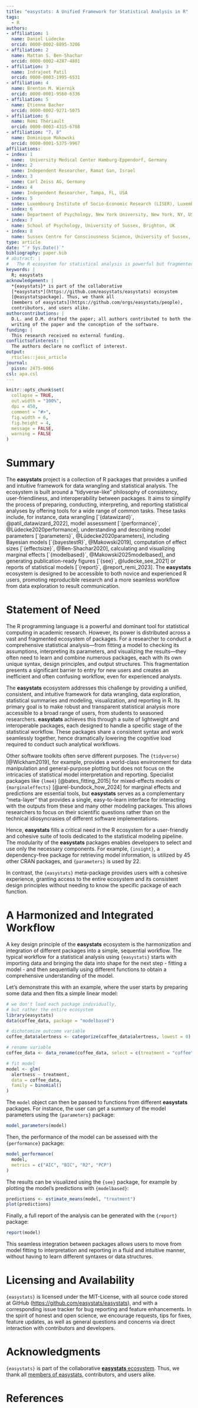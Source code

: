 ```yaml
---
title: "easystats: A Unified Framework for Statistical Analysis in R"
tags:
  - R
authors:
- affiliation: 1
  name: Daniel Lüdecke
  orcid: 0000-0002-8895-3206
- affiliation: 2
  name: Mattan S. Ben-Shachar
  orcid: 0000-0002-4287-4801
- affiliation: 3
  name: Indrajeet Patil
  orcid: 0000-0003-1995-6531
- affiliation: 4
  name: Brenton M. Wiernik
  orcid: 0000-0001-9560-6336
- affiliation: 5
  name: Etienne Bacher
  orcid: 0000-0002-9271-5075
- affiliation: 6
  name: Rémi Thériault
  orcid: 0000-0003-4315-6788
- affiliation: "7, 8"
  name: Dominique Makowski
  orcid: 0000-0001-5375-9967
affiliations:
- index: 1
  name:  University Medical Center Hamburg-Eppendorf, Germany
- index: 2
  name: Independent Researcher, Ramat Gan, Israel
- index: 3
  name: Carl Zeiss AG, Germany
- index: 4
  name: Independent Researcher, Tampa, FL, USA
- index: 5
  name: Luxembourg Institute of Socio-Economic Research (LISER), Luxembourg
- index: 6
  name: Department of Psychology, New York University, New York, NY, USA
- index: 7
  name: School of Psychology, University of Sussex, Brighton, UK
- index: 8
  name: Sussex Centre for Consciousness Science, University of Sussex, Brighton, UK
type: article
date: "`r Sys.Date()`"
bibliography: paper.bib
# abstract: |
#   The R ecosystem for statistical analysis is powerful but fragmented, requiring users to learn and combine numerous packages with inconsistent syntaxes. This presents a significant barrier to conducting a seamless and reproducible analytical workflow. The **easystats** project addresses this challenge by providing a unified and intuitive framework for statistical analysis in R. This ecosystem consists of a suite of interoperable packages, each designed for a specific stage of the statistical workflow. By offering a consistent design and syntax across packages, **easystats** simplifies the process of conducting, interpreting, and reporting statistical analyses. This lowers the cognitive load for users, making robust statistical methods more accessible to both novices and experts.
keywords: |
  R; easystats
acknowledgement: |
  *{easystats}* is part of the collaborative
  [*easystats*](https://github.com/easystats/easystats) ecosystem
  [@easystatspackage]. Thus, we thank all
  [members of easystats](https://github.com/orgs/easystats/people),
  contributors, and users alike.
authorcontributions: |
  D.L. and D.M. drafted the paper; all authors contributed to both the
  writing of the paper and the conception of the software.
funding: |
  This research received no external funding.
conflictsofinterest: |
  The authors declare no conflict of interest.
output:
  rticles::joss_article
journal:
  pissn: 2475-9066
csl: apa.csl
---
```


```r
knitr::opts_chunk$set(
  collapse = TRUE,
  out.width = "100%",
  dpi = 450,
  comment = "#>",
  fig.width = 6,
  fig.height = 4,
  message = FALSE,
  warning = FALSE
)
```

# Summary

The **easystats** project is a collection of R packages that provides a unified and intuitive framework for data wrangling and statistical analysis. The ecosystem is built around a "tidyverse-like" philosophy of consistency, user-friendliness, and interoperability between packages. It aims to simplify the process of preparing, conducting, interpreting, and reporting statistical analyses by offering tools for a wide range of common tasks. These tasks include, for instance, data wrangling [`{datawizard}`, @patil_datawizard_2022], model assessment [`{performance}`, @Lüdecke2020performance], understanding and describing model parameters [`{parameters}`, @Lüdecke2020parameters], including Bayesian models [`{bayestestR}`, @Makowski2019], computation of effect sizes [`{effectsize}`, @Ben-Shachar2020], calculating and visualizing marginal effects [`{modelbased}`, @Makowski2025modelbased], and generating publication-ready figures [`{see}`, @ludecke_see_2021] or reports of statistical models [`{report}`, @report_remi_2023]. The **easystats** ecosystem is designed to be accessible to both novice and experienced R users, promoting reproducible research and a more seamless workflow from data exploration to result communication.

# Statement of Need

The R programming language is a powerful and dominant tool for statistical computing in academic research. However, its power is distributed across a vast and fragmented ecosystem of packages. For a researcher to conduct a comprehensive statistical analysis—from fitting a model to checking its assumptions, interpreting its parameters, and visualizing the results—they often need to learn and combine numerous packages, each with its own unique syntax, design principles, and output structures. This fragmentation presents a significant barrier to entry for new users and creates an inefficient and often confusing workflow, even for experienced analysts.

The **easystats** ecosystem addresses this challenge by providing a unified, consistent, and intuitive framework for data wrangling, data exploration, statistical summaries and modeling, visualization, and reporting in R. Its primary goal is to make robust and transparent statistical analysis more accessible to a broad range of users, from students to seasoned researchers. **easystats** achieves this through a suite of lightweight and interoperable packages, each designed to handle a specific stage of the statistical workflow. These packages share a consistent syntax and work seamlessly together, hence dramatically lowering the cognitive load required to conduct such analytical workflows.

Other software toolkits often serve different purposes. The `{tidyverse}` [@Wickham2019], for example, provides a world-class environment for data manipulation and general-purpose plotting but does not focus on the intricacies of statistical model interpretation and reporting. Specialist packages like `{lme4}` [@bates_fitting_2015] for mixed-effects models or `{marginaleffects}` [@arel-bundock_how_2024] for marginal effects and predictions are essential tools, but **easystats** serves as a complementary "meta-layer" that provides a single, easy-to-learn interface for interacting with the outputs from these and many other modeling packages. This allows researchers to focus on their scientific questions rather than on the technical idiosyncrasies of different software implementations.

Hence, **easystats** fills a critical need in the R ecosystem for a user-friendly and cohesive suite of tools dedicated to the statistical modeling pipeline. The modularity of the **easystats** packages enables developers to select and use only the necessary components. For example, `{insight}`, a dependency-free package for retrieving model information, is utilized by 45 other CRAN packages, and `{parameters}` is used by 22.

In contrast, the `{easystats}` meta-package provides users with a cohesive experience, granting access to the entire ecosystem and its consistent design principles without needing to know the specific package of each function.

# A Harmonized and Integrated Workflow

A key design principle of the **easystats** ecosystem is the harmonization and integration of different packages into a simple, sequential workflow. The typical workflow for a statistical analysis using `{easystats}` starts with importing data and bringing the data into shape for the next step - fitting a model - and then sequentially using different functions to obtain a comprehensive understanding of the model.

Let's demonstrate this with an example, where the user starts by preparing some data and then fits a simple linear model:

```r
# we don't load each package individually,
# but rather the entire ecosystem
library(easystats)
data(coffee_data, package = "modelbased")

# dichotomize outcome variable
coffee_data$alertness <- categorize(coffee_data$alertness, lowest = 0)

# rename variable
coffee_data <- data_rename(coffee_data, select = c(treatment = "coffee"))

# fit model
model <- glm(
  alertness ~ treatment,
  data = coffee_data,
  family = binomial()
)
```

The `model` object can then be passed to functions from different **easystats** packages. For instance, the user can get a summary of the model parameters using the `{parameters}` package:

```r
model_parameters(model)
```

Then, the performance of the model can be assessed with the `{performance}` package:

```r
model_performance(
  model,
  metrics = c("AIC", "BIC", "R2", "PCP")
)
```

The results can be visualized using the `{see}` package, for example by plotting the model's predictions with `{modelbased}`:

```r
predictions <- estimate_means(model, "treatment")
plot(predictions)
```

Finally, a full report of the analysis can be generated with the `{report}` package:

```r
report(model)
```

This seamless integration between packages allows users to move from model fitting to interpretation and reporting in a fluid and intuitive manner, without having to learn different syntaxes or data structures.

# Licensing and Availability

`{easystats}` is licensed under the MIT-License, with all source code stored at GitHub (<https://github.com/easystats/easystats>), and with a corresponding issue tracker for bug reporting and feature enhancements. In the spirit of honest and open science, we encourage requests, tips for fixes, feature updates, as well as general questions and concerns via direct interaction with contributors and developers.

# Acknowledgments

`{easystats}` is part of the collaborative [**easystats** ecosystem](https://easystats.github.io/easystats/). Thus, we thank all [members of easystats](https://github.com/orgs/easystats/people), contributors, and users alike.

# References
